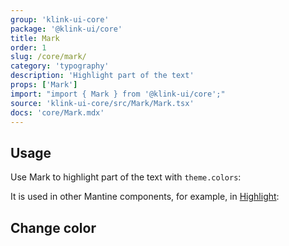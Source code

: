 ```yaml
---
group: 'klink-ui-core'
package: '@klink-ui/core'
title: Mark
order: 1
slug: /core/mark/
category: 'typography'
description: 'Highlight part of the text'
props: ['Mark']
import: "import { Mark } from '@klink-ui/core';"
source: 'klink-ui-core/src/Mark/Mark.tsx'
docs: 'core/Mark.mdx'
---
```



## Usage

Use Mark to highlight part of the text with `theme.colors`:

<Demo data={MarkDemos.usage} />

It is used in other Mantine components, for example, in [Highlight](/core/highlight/):

<Demo data={HighlightDemos.multiple} />

## Change color

<Demo data={MarkDemos.configurator} />
